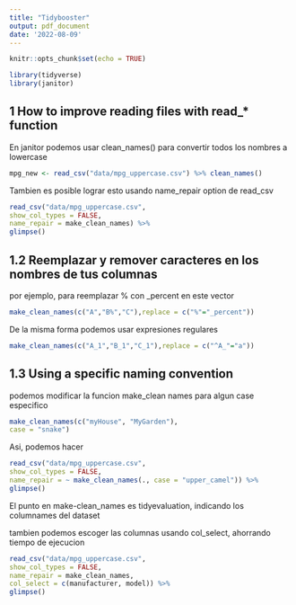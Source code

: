 ```yaml
---
title: "Tidybooster"
output: pdf_document
date: '2022-08-09'
---
```


```r
knitr::opts_chunk$set(echo = TRUE)

```
```r
library(tidyverse)
library(janitor)
```
 

## 1 How to improve reading files with read_* function

En janitor podemos usar clean_names() para convertir todos los nombres a lowercase


```r
mpg_new <- read_csv("data/mpg_uppercase.csv") %>% clean_names()
```


Tambien es posible lograr esto usando name_repair option de read_csv

```r
read_csv("data/mpg_uppercase.csv",
show_col_types = FALSE,
name_repair = make_clean_names) %>%
glimpse()
```

## 1.2 Reemplazar y remover caracteres en los nombres de tus columnas

por ejemplo, para reemplazar % con _percent en este vector

```r
make_clean_names(c("A","B%","C"),replace = c("%"="_percent"))
```


De la misma forma podemos usar expresiones regulares 

```r
make_clean_names(c("A_1","B_1","C_1"),replace = c("^A_"="a"))

```

## 1.3 Using a specific naming convention


podemos modificar la funcion make_clean names  para algun case especifico

```r
make_clean_names(c("myHouse", "MyGarden"),
case = "snake")

```



Asi, podemos hacer
```r
read_csv("data/mpg_uppercase.csv",
show_col_types = FALSE,
name_repair = ~ make_clean_names(., case = "upper_camel")) %>%
glimpse()
```
El punto en make-clean_names es tidyevaluation, indicando los columnames del dataset


tambien podemos escoger las columnas usando col_select, ahorrando tiempo de ejecucion

```r
read_csv("data/mpg_uppercase.csv",
show_col_types = FALSE,
name_repair = make_clean_names,
col_select = c(manufacturer, model)) %>%
glimpse()
```


